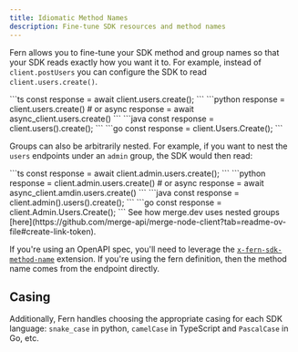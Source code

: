 ```yaml
---
title: Idiomatic Method Names
description: Fine-tune SDK resources and method names
---
```


Fern allows you to fine-tune your SDK method and group names so that 
your SDK reads exactly how you want it to. For example, instead of 
`client.postUsers` you can configure the SDK to read `client.users.create()`.

<CodeBlocks>
  <CodeBlock title="TypeScript">
    ```ts
    const response = await client.users.create();
    ```
  </CodeBlock>
  <CodeBlock title="Python">
    ```python
    response = client.users.create()
    # or async 
    response = await async_client.users.create()
    ```
  </CodeBlock>
  <CodeBlock title="Java">
    ```java
    const response = client.users().create();
    ```
  </CodeBlock>
  <CodeBlock title="Go">
    ```go
    const response = client.Users.Create();
    ```
  </CodeBlock>
</CodeBlocks>

Groups can also be arbitrarily nested. For example, if you want to nest the `users` 
endpoints under an `admin` group, the SDK would then read: 

<CodeBlocks>
  <CodeBlock title="TypeScript">
    ```ts
    const response = await client.admin.users.create();
    ```
  </CodeBlock>
  <CodeBlock title="Python">
    ```python
    response = client.admin.users.create()
    # or async 
    response = await async_client.amdin.users.create()
    ```
  </CodeBlock>
  <CodeBlock title="Java">
    ```java
    const response = client.admin().users().create();
    ```
  </CodeBlock>
  <CodeBlock title="Go">
    ```go
    const response = client.Admin.Users.Create();
    ```
  </CodeBlock>
</CodeBlocks>

<Note>
See how merge.dev uses nested groups [here](https://github.com/merge-api/merge-node-client?tab=readme-ov-file#create-link-token). 
</Note>

If you're using an OpenAPI spec, you'll need to leverage the [`x-fern-sdk-method-name`](configure/openapi/extensions#sdk-method-names)
extension. If you're using the fern definition, then the method name comes from the endpoint directly. 

## Casing

Additionally, Fern handles choosing the appropriate casing for each SDK 
language: `snake_case` in python, `camelCase` in TypeScript and `PascalCase` in Go, etc. 
